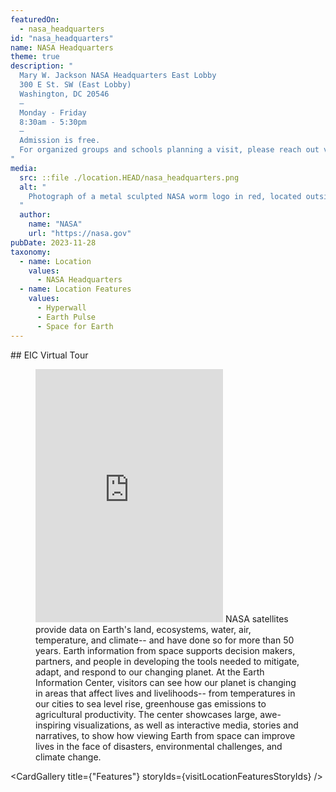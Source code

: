 ```yaml
---
featuredOn:
  - nasa_headquarters
id: "nasa_headquarters"
name: NASA Headquarters
theme: true
description: "
  Mary W. Jackson NASA Headquarters East Lobby
  300 E St. SW (East Lobby)
  Washington, DC 20546
  —
  Monday - Friday
  8:30am - 5:30pm
  —
  Admission is free.
  For organized groups and schools planning a visit, please reach out via our contact form.
"
media:
  src: ::file ./location.HEAD/nasa_headquarters.png
  alt: "
    Photograph of a metal sculpted NASA worm logo in red, located outside the Mary W. Jackson NASA Headquarters.
  "
  author:
    name: "NASA"
    url: "https://nasa.gov"
pubDate: 2023-11-28
taxonomy:
  - name: Location
    values: 
      - NASA Headquarters
  - name: Location Features
    values:
      - Hyperwall
      - Earth Pulse
      - Space for Earth
---
```



<Block style={{paddingBottom:0}}>
  <Prose>
  ## EIC Virtual Tour
  </Prose>
</Block>
<Block>
  <Figure>
    <Embed
      height="405"
      src="https://www.youtube.com/embed/2nzAHdqu2QI"
      title="A Virtual tour of the Earth Information Center"
    />
    <Caption>
      NASA satellites provide data on Earth's land, ecosystems, water, air, temperature, and climate-- and have done so for more than 50 years. 
      Earth information from space supports decision makers, partners, and people in developing the tools needed to mitigate, adapt, and respond to our changing planet. 
      At the Earth Information Center, visitors can see how our planet is changing in areas that affect lives and livelihoods-- from temperatures in our cities to sea level rise, greenhouse gas emissions to agricultural productivity. 
      The center showcases large, awe-inspiring visualizations, as well as interactive media, stories and narratives, to show how viewing Earth from space can improve lives in the face of disasters, environmental challenges, and climate change. 
    </Caption>
  </Figure>
</Block>

<CardGallery title={"Features"} storyIds={visitLocationFeaturesStoryIds} />

